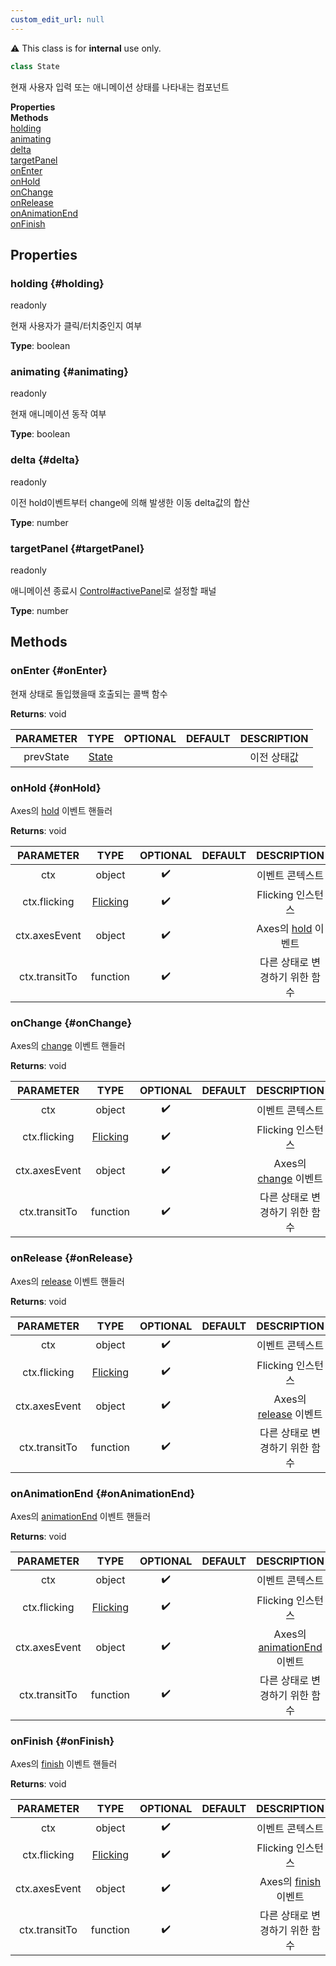 ```yaml
---
custom_edit_url: null
---
```


<div className="notification is-warning my-2">⚠️ This class is for <strong>internal</strong> use only.</div>

```ts
class State
```
현재 사용자 입력 또는 애니메이션 상태를 나타내는 컴포넌트

<div className="container">
  <div className="row mb-2"><div className="col col--6"><strong>Properties</strong></div><div className="col col--6"><strong>Methods</strong></div></div>
  <div className="row"><div className="col col--6"><a href="#holding">holding</a><br/><a href="#animating">animating</a><br/><a href="#delta">delta</a><br/><a href="#targetPanel">targetPanel</a></div><div className="col col--6"><a href="#onEnter">onEnter</a><br/><a href="#onHold">onHold</a><br/><a href="#onChange">onChange</a><br/><a href="#onRelease">onRelease</a><br/><a href="#onAnimationEnd">onAnimationEnd</a><br/><a href="#onFinish">onFinish</a></div></div>
</div>

## Properties

### holding {#holding}

<div className="bulma-tags">
  <span className="bulma-tag is-warning">readonly</span>
</div>

현재 사용자가 클릭/터치중인지 여부

**Type**: boolean

### animating {#animating}

<div className="bulma-tags">
  <span className="bulma-tag is-warning">readonly</span>
</div>

현재 애니메이션 동작 여부

**Type**: boolean

### delta {#delta}

<div className="bulma-tags">
  <span className="bulma-tag is-warning">readonly</span>
</div>

이전 hold이벤트부터 change에 의해 발생한 이동 delta값의 합산

**Type**: number

### targetPanel {#targetPanel}

<div className="bulma-tags">
  <span className="bulma-tag is-warning">readonly</span>
</div>

애니메이션 종료시 [Control#activePanel](Control#activePanel)로 설정할 패널

**Type**: number

## Methods

### onEnter {#onEnter}

<div className="bulma-tags">

</div>

현재 상태로 돌입했을때 호출되는 콜백 함수

**Returns**: void

|PARAMETER|TYPE|OPTIONAL|DEFAULT|DESCRIPTION|
|:---:|:---:|:---:|:---:|:---:|
|prevState|[State](State)|||이전 상태값|

### onHold {#onHold}

<div className="bulma-tags">

</div>

Axes의 [hold](https://naver#github#io/egjs-axes/release/latest/doc/eg#Axes#html#event-hold) 이벤트 핸들러

**Returns**: void

|PARAMETER|TYPE|OPTIONAL|DEFAULT|DESCRIPTION|
|:---:|:---:|:---:|:---:|:---:|
|ctx|object|✔️||이벤트 콘텍스트|
|ctx.flicking|[Flicking](Flicking)|✔️||Flicking 인스턴스|
|ctx.axesEvent|object|✔️||Axes의 [hold](https://naver#github#io/egjs-axes/release/latest/doc/eg#Axes#html#event-hold) 이벤트|
|ctx.transitTo|function|✔️||다른 상태로 변경하기 위한 함수|

### onChange {#onChange}

<div className="bulma-tags">

</div>

Axes의 [change](https://naver#github#io/egjs-axes/release/latest/doc/eg#Axes#html#event-change) 이벤트 핸들러

**Returns**: void

|PARAMETER|TYPE|OPTIONAL|DEFAULT|DESCRIPTION|
|:---:|:---:|:---:|:---:|:---:|
|ctx|object|✔️||이벤트 콘텍스트|
|ctx.flicking|[Flicking](Flicking)|✔️||Flicking 인스턴스|
|ctx.axesEvent|object|✔️||Axes의 [change](https://naver#github#io/egjs-axes/release/latest/doc/eg#Axes#html#event-change) 이벤트|
|ctx.transitTo|function|✔️||다른 상태로 변경하기 위한 함수|

### onRelease {#onRelease}

<div className="bulma-tags">

</div>

Axes의 [release](https://naver#github#io/egjs-axes/release/latest/doc/eg#Axes#html#event-release) 이벤트 핸들러

**Returns**: void

|PARAMETER|TYPE|OPTIONAL|DEFAULT|DESCRIPTION|
|:---:|:---:|:---:|:---:|:---:|
|ctx|object|✔️||이벤트 콘텍스트|
|ctx.flicking|[Flicking](Flicking)|✔️||Flicking 인스턴스|
|ctx.axesEvent|object|✔️||Axes의 [release](https://naver#github#io/egjs-axes/release/latest/doc/eg#Axes#html#event-release) 이벤트|
|ctx.transitTo|function|✔️||다른 상태로 변경하기 위한 함수|

### onAnimationEnd {#onAnimationEnd}

<div className="bulma-tags">

</div>

Axes의 [animationEnd](https://naver#github#io/egjs-axes/release/latest/doc/eg#Axes#html#event-animationEnd) 이벤트 핸들러

**Returns**: void

|PARAMETER|TYPE|OPTIONAL|DEFAULT|DESCRIPTION|
|:---:|:---:|:---:|:---:|:---:|
|ctx|object|✔️||이벤트 콘텍스트|
|ctx.flicking|[Flicking](Flicking)|✔️||Flicking 인스턴스|
|ctx.axesEvent|object|✔️||Axes의 [animationEnd](https://naver#github#io/egjs-axes/release/latest/doc/eg#Axes#html#event-animationEnd) 이벤트|
|ctx.transitTo|function|✔️||다른 상태로 변경하기 위한 함수|

### onFinish {#onFinish}

<div className="bulma-tags">

</div>

Axes의 [finish](https://naver#github#io/egjs-axes/release/latest/doc/eg#Axes#html#event-finish) 이벤트 핸들러

**Returns**: void

|PARAMETER|TYPE|OPTIONAL|DEFAULT|DESCRIPTION|
|:---:|:---:|:---:|:---:|:---:|
|ctx|object|✔️||이벤트 콘텍스트|
|ctx.flicking|[Flicking](Flicking)|✔️||Flicking 인스턴스|
|ctx.axesEvent|object|✔️||Axes의 [finish](https://naver#github#io/egjs-axes/release/latest/doc/eg#Axes#html#event-finish) 이벤트|
|ctx.transitTo|function|✔️||다른 상태로 변경하기 위한 함수|

